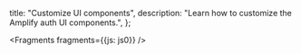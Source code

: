   title: "Customize UI components",
  description: "Learn how to customize the Amplify auth UI components.",
};


<Fragments fragments={{js: js0}} />
